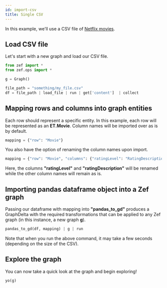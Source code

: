 ```yaml
---
id: import-csv
title: Single CSV
---
```


In this example, we'll use a CSV file of [Netflix movies](movies.csv).

## Load CSV file

Let's start with a new graph and load our CSV file.

```python
from zef import *
from zef.ops import *

g = Graph()

file_path = "something/my_file.csv"                                     # this is where your CSV file is located
df = file_path | load_file | run | get['content']  | collect            # the loaded file is now a pandas dataframe object
```

## Mapping rows and columns into graph entities

Each row should represent a specific entity. In this example, each row will be represented as an **ET.Movie**. Column names will be imported over as is by default.

```python
mapping = {"row": "Movie"}
```

You also have the option of renaming the column names upon import.

```python
mapping = {"row": "Movie", "columns": {"ratingLevel": "RatingDescription", "ratingDescription": "RatingScore"}}
```

Here, the columns **"ratingLevel"** and **"ratingDescription"** will be renamed while the other column names will remain as is.

## Importing pandas dataframe object into a Zef graph

Passing our dataframe with mapping into **"pandas_to_gd"** produces a GraphDelta with the required transformations that can be applied to any Zef graph (in this instance, a new graph **g**).

```python
pandas_to_gd(df, mapping) | g | run
```

Note that when you run the above command, it may take a few seconds (depending on the size of the CSV).

## Explore the graph

You can now take a quick look at the graph and begin exploring!

```python
yo(g)
```

